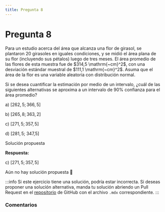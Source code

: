```yaml
---
title: Pregunta 8
---
```



# Pregunta 8

<div className="exercise">
Para un estudio acerca del área que alcanza una flor de girasol, se plantaron 20 girasoles en iguales condiciones, y se midió el área plana de su flor (incluyendo sus pétalos) luego de tres meses. El área promedio de las flores de esta muestra fue de $314,5 \mathrm{~cm}^2$, con una desviación estándar muestral de $111,1 \mathrm{~cm}^2$. Asuma que el área de la flor es una variable aleatoria con distribución normal.

Si se desea cuantificar la estimación por medio de un intervalo, ¿cuál de las siguientes alternativas se aproxima a un intervalo de $90 \%$ confianza para el área promedio?

a) $[262,5 ; 366,5]$

b) $[265,8 ; 363,2]$

c) $[271,5 ; 357,5]$

d) $[281,5$; 347,5]
</div>

<MDXDetails>
<summary>Solución propuesta</summary>

<div className="exercise">

**Respuesta:**

c) $[271,5 ; 357,5]$

Aún no hay solución propuesta 🥲
</div>

:::info
Si este ejercicio tiene una solución, podría estar incorrecta. Si deseas proponer una solución alternativa, manda tu solución abriendo
un Pull Request en el [repositorio](https://github.com/crow-rojas/apuntes-fundamentals/pulls) de GitHub con el archivo
`.mdx` correspondiente.
:::

</MDXDetails>

### Comentarios

<Disqus
  url="https://crow-rojas.github.io/apuntes-fundamentals/docs/mathematics/probability-and-statistics/exercises/2019-2/p08"
  identifier="docs/mathematics/probability-and-statistics/exercises/2019-2/p08"
  title="2019-2 Probabilidades y Estadística - Pregunta 8"
/>
